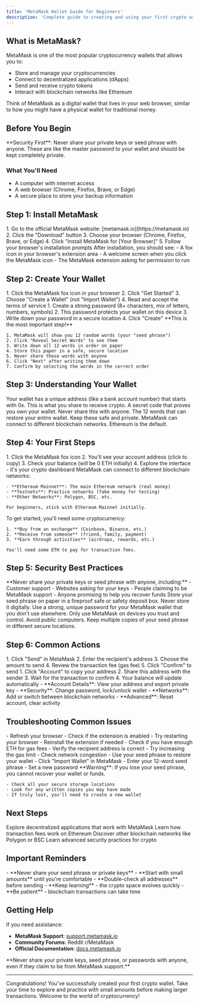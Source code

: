 ```yaml
---
title: 'MetaMask Wallet Guide for Beginners'
description: 'Complete guide to creating and using your first crypto wallet with MetaMask'
---
```


## What is MetaMask?

MetaMask is one of the most popular cryptocurrency wallets that allows you to:

- Store and manage your cryptocurrencies
- Connect to decentralized applications (dApps)
- Send and receive crypto tokens
- Interact with blockchain networks like Ethereum

Think of MetaMask as a digital wallet that lives in your web browser, similar to how you might have a physical wallet for traditional money.

## Before You Begin

<Note>
**Security First**: Never share your private keys or seed phrase with anyone. These are like the master password to your wallet and should be kept completely private.
</Note>

### What You'll Need
- A computer with internet access
- A web browser (Chrome, Firefox, Brave, or Edge)
- A secure place to store your backup information

## Step 1: Install MetaMask

<AccordionGroup>
  <Accordion icon="download" title="Download MetaMask Extension">
    1. Go to the official MetaMask website: [metamask.io](https://metamask.io)
    2. Click the "Download" button
    3. Choose your browser (Chrome, Firefox, Brave, or Edge)
    4. Click "Install MetaMask for [Your Browser]"
    5. Follow your browser's installation prompts
  </Accordion>
  
  <Accordion icon="shield" title="Verify Installation">
    After installation, you should see:
    - A fox icon in your browser's extension area
    - A welcome screen when you click the MetaMask icon
    - The MetaMask extension asking for permission to run
  </Accordion>
</AccordionGroup>

## Step 2: Create Your Wallet

<AccordionGroup>
  <Accordion icon="plus" title="Start Wallet Creation">
    1. Click the MetaMask fox icon in your browser
    2. Click "Get Started"
    3. Choose "Create a Wallet" (not "Import Wallet")
    4. Read and accept the terms of service
  </Accordion>
  
  <Accordion icon="key" title="Set Up Your Password">
    1. Create a strong password (8+ characters, mix of letters, numbers, symbols)
    2. This password protects your wallet on this device
    3. Write down your password in a secure location
    4. Click "Create"
  </Accordion>
  
  <Accordion icon="seedling" title="Backup Your Seed Phrase">
    **This is the most important step!**
    
    1. MetaMask will show you 12 random words (your "seed phrase")
    2. Click "Reveal Secret Words" to see them
    3. Write down all 12 words in order on paper
    4. Store this paper in a safe, secure location
    5. Never share these words with anyone
    6. Click "Next" after writing them down
    7. Confirm by selecting the words in the correct order
  </Accordion>
</AccordionGroup>

## Step 3: Understanding Your Wallet

<CardGroup cols={2}>
  <Card title="Account Address" icon="address-book">
    Your wallet has a unique address (like a bank account number) that starts with 0x. This is what you share to receive crypto.
  </Card>
  
  <Card title="Private Key" icon="key">
    A secret code that proves you own your wallet. Never share this with anyone.
  </Card>
  
  <Card title="Seed Phrase" icon="seedling">
    The 12 words that can restore your entire wallet. Keep these safe and private.
  </Card>
  
  <Card title="Network" icon="globe">
    MetaMask can connect to different blockchain networks. Ethereum is the default.
  </Card>
</CardGroup>

## Step 4: Your First Steps

<AccordionGroup>
  <Accordion icon="eye" title="View Your Wallet">
    1. Click the MetaMask fox icon
    2. You'll see your account address (click to copy)
    3. Check your balance (will be 0 ETH initially)
    4. Explore the interface - it's your crypto dashboard
  </Accordion>
  
  <Accordion icon="network-wired" title="Understanding Networks">
    MetaMask can connect to different blockchain networks:
    
    - **Ethereum Mainnet**: The main Ethereum network (real money)
    - **Testnets**: Practice networks (fake money for testing)
    - **Other Networks**: Polygon, BSC, etc.
    
    For beginners, stick with Ethereum Mainnet initially.
  </Accordion>
  
  <Accordion icon="wallet" title="Getting Your First Crypto">
    To get started, you'll need some cryptocurrency:
    
    1. **Buy from an exchange** (Coinbase, Binance, etc.)
    2. **Receive from someone** (friend, family, payment)
    3. **Earn through activities** (airdrops, rewards, etc.)
    
    You'll need some ETH to pay for transaction fees.
  </Accordion>
</AccordionGroup>

## Step 5: Security Best Practices

<Warning>
**Never share your private keys or seed phrase with anyone, including:**
- Customer support
- Websites asking for your keys
- People claiming to be MetaMask support
- Anyone promising to help you recover funds
</Warning>

<CardGroup cols={2}>
  <Card title="Secure Storage" icon="vault">
    Store your seed phrase on paper in a fireproof safe or safety deposit box. Never store it digitally.
  </Card>
  
  <Card title="Password Protection" icon="lock">
    Use a strong, unique password for your MetaMask wallet that you don't use elsewhere.
  </Card>
  
  <Card title="Device Security" icon="shield">
    Only use MetaMask on devices you trust and control. Avoid public computers.
  </Card>
  
  <Card title="Regular Backups" icon="copy">
    Keep multiple copies of your seed phrase in different secure locations.
  </Card>
</CardGroup>

## Step 6: Common Actions

<AccordionGroup>
  <Accordion icon="arrow-right" title="Sending Crypto">
    1. Click "Send" in MetaMask
    2. Enter the recipient's address
    3. Choose the amount to send
    4. Review the transaction fee (gas fee)
    5. Click "Confirm" to send
  </Accordion>
  
  <Accordion icon="arrow-left" title="Receiving Crypto">
    1. Click "Account" to copy your address
    2. Share this address with the sender
    3. Wait for the transaction to confirm
    4. Your balance will update automatically
  </Accordion>
  
  <Accordion icon="gear" title="Managing Settings">
    - **Account Details**: View your address and export private key
    - **Security**: Change password, lock/unlock wallet
    - **Networks**: Add or switch between blockchain networks
    - **Advanced**: Reset account, clear activity
  </Accordion>
</AccordionGroup>

## Troubleshooting Common Issues

<AccordionGroup>
  <Accordion icon="question" title="MetaMask Not Loading">
    - Refresh your browser
    - Check if the extension is enabled
    - Try restarting your browser
    - Reinstall the extension if needed
  </Accordion>
  
  <Accordion icon="exclamation-triangle" title="Transaction Failed">
    - Check if you have enough ETH for gas fees
    - Verify the recipient address is correct
    - Try increasing the gas limit
    - Check network congestion
  </Accordion>
  
  <Accordion icon="key" title="Forgot Password">
    - Use your seed phrase to restore your wallet
    - Click "Import Wallet" in MetaMask
    - Enter your 12-word seed phrase
    - Set a new password
  </Accordion>
  
  <Accordion icon="seedling" title="Lost Seed Phrase">
    **Warning**: If you lose your seed phrase, you cannot recover your wallet or funds.
    
    - Check all your secure storage locations
    - Look for any written copies you may have made
    - If truly lost, you'll need to create a new wallet
  </Accordion>
</AccordionGroup>

## Next Steps

<CardGroup cols={2}>
  <Card title="Learn About dApps" icon="puzzle-piece">
    Explore decentralized applications that work with MetaMask
  </Card>
  
  <Card title="Understand Gas Fees" icon="gas-pump">
    Learn how transaction fees work on Ethereum
  </Card>
  
  <Card title="Explore Other Networks" icon="network-wired">
    Discover other blockchain networks like Polygon or BSC
  </Card>
  
  <Card title="Security Deep Dive" icon="shield">
    Learn advanced security practices for crypto
  </Card>
</CardGroup>

## Important Reminders

<Note>
- **Never share your seed phrase or private keys**
- **Start with small amounts** until you're comfortable
- **Double-check all addresses** before sending
- **Keep learning** - the crypto space evolves quickly
- **Be patient** - blockchain transactions can take time
</Note>

## Getting Help

If you need assistance:

- **MetaMask Support**: [support.metamask.io](https://support.metamask.io)
- **Community Forums**: Reddit r/MetaMask
- **Official Documentation**: [docs.metamask.io](https://docs.metamask.io)

<Warning>
**Never share your private keys, seed phrase, or passwords with anyone, even if they claim to be from MetaMask support.**
</Warning>

---

Congratulations! You've successfully created your first crypto wallet. Take your time to explore and practice with small amounts before making larger transactions. Welcome to the world of cryptocurrency!
